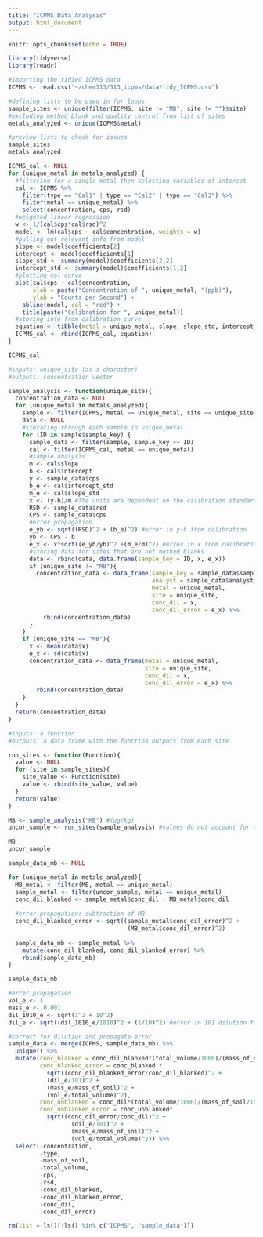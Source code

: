 ```yaml
---
title: "ICPMS Data Analysis"
output: html_document
---
```


```r
knitr::opts_chunk$set(echo = TRUE)
```

```r
library(tidyverse)
library(readr)
```

```r
#importing the tidied ICPMS data
ICPMS <- read.csv("~/chem313/313_icpms/data/tidy_ICPMS.csv")

```

```r
#defining lists to be used in for loops
sample_sites <- unique(filter(ICPMS, site != "MB", site != "")$site)
#excluding method blank and quality control from list of sites
metals_analyzed <- unique(ICPMS$metal)

#preview lists to check for issues
sample_sites
metals_analyzed
```

```r
ICPMS_cal <- NULL
for (unique_metal in metals_analyzed) {
  #filtering for a single metal then selecting variables of interest
  cal <- ICPMS %>%
    filter(type == "Cal1" | type == "Cal2" | type == "Cal3") %>%
    filter(metal == unique_metal) %>%
    select(concentration, cps, rsd)
  #weighted linear regression
  w <- 1/(cal$cps*cal$rsd)^2
  model <- lm(cal$cps ~ cal$concentration, weights = w)
  #pulling out relevant info from model
  slope <- model$coefficients[2]
  intercept <- model$coefficients[1]
  slope_std <- summary(model)$coefficients[2,2]
  intercept_std <- summary(model)$coefficients[1,2]
  #plotting cal curve
  plot(cal$cps ~ cal$concentration,
       xlab = paste("Concentration of ", unique_metal, "(ppb)"),
       ylab = "Counts per Second") +
    abline(model, col = "red") +
    title(paste("Calibration for ", unique_metal))
  #storing info from calibration curve
  equation <- tibble(metal = unique_metal, slope, slope_std, intercept, intercept_std)
  ICPMS_cal <- rbind(ICPMS_cal, equation)
}

ICPMS_cal
```

```r
#inputs: unique_site (as a character)
#outputs: concentration vector

sample_analysis <- function(unique_site){
  concentration_data <- NULL
  for (unique_metal in metals_analyzed){
    sample <- filter(ICPMS, metal == unique_metal, site == unique_site)
    data <- NULL
    #iterating through each sample in unique_metal
    for (ID in sample$sample_key) {
      sample_data <- filter(sample, sample_key == ID)
      cal <- filter(ICPMS_cal, metal == unique_metal)
      #sample analysis
      m <- cal$slope
      b <- cal$intercept
      y <- sample_data$cps
      b_e <- cal$intercept_std
      m_e <- cal$slope_std
      x <- (y-b)/m #The units are dependent on the calibration standards (Kg/mL)
      RSD <- sample_data$rsd
      CPS <- sample_data$cps
      #error propagation
      e_yb <- sqrt((RSD)^2 + (b_e)^2) #error in y-b from calibration
      yb <- CPS - b
      e_x <- x*sqrt((e_yb/yb)^2 +(m_e/m)^2) #error in x from calibration
      #storing data for sites that are not method blanks
      data <- rbind(data, data.frame(sample_key = ID, x, e_x))
      if (unique_site != "MB"){
        concentration_data <- data_frame(sample_key = sample_data$sample_key,
                                         analyst = sample_data$analyst,
                                         metal = unique_metal,
                                         site = unique_site,
                                         conc_dil = x,
                                         conc_dil_error = e_x) %>%
          rbind(concentration_data)
      }
    }
    if (unique_site == "MB"){
      x <- mean(data$x)
      e_x <- sd(data$x)
      concentration_data <- data_frame(metal = unique_metal,
                                       site = unique_site,
                                       conc_dil = x,
                                       conc_dil_error = e_x) %>%
        rbind(concentration_data)
    }
  }
  return(concentration_data)
}
```

```r
#inputs: a function
#outputs: a data frame with the function outputs from each site

run_sites <- function(Function){
  value <- NULL
  for (site in sample_sites){
    site_value <- Function(site)
    value <- rbind(site_value, value)
  }
  return(value)
}
```

```r
MB <- sample_analysis("MB") #(ug/kg)
uncor_sample <- run_sites(sample_analysis) #values do not account for dilutions (ug/kg)

MB
uncor_sample
```

```r
sample_data_mb <- NULL 

for (unique_metal in metals_analyzed){
  MB_metal <- filter(MB, metal == unique_metal)
  sample_metal <- filter(uncor_sample, metal == unique_metal)
  conc_dil_blanked <- sample_metal$conc_dil - MB_metal$conc_dil
  
  #error propagation: subtraction of MB
  conc_dil_blanked_error <- sqrt((sample_metal$conc_dil_error)^2 +
                                  (MB_metal$conc_dil_error)^2)
  
  sample_data_mb <- sample_metal %>%
    mutate(conc_dil_blanked, conc_dil_blanked_error) %>%
    rbind(sample_data_mb)
}

sample_data_mb
```

```r
#error propagation
vol_e <- 1
mass_e <- 0.001
dil_1010_e <- sqrt(1^2 + 10^2)
dil_e <- sqrt((dil_1010_e/1010)^2 + (1/10)^2) #error in 101 dilution factor

#correct for dilution and propagate error
sample_data <- merge(ICPMS, sample_data_mb) %>%
  unique() %>%
  mutate(conc_blanked = conc_dil_blanked*(total_volume/1000)/(mass_of_soil/1000)*101,
         conc_blanked_error = conc_blanked *   
           sqrt((conc_dil_blanked_error/conc_dil_blanked)^2 + 
           (dil_e/101)^2 +
           (mass_e/mass_of_soil)^2 +
           (vol_e/total_volume)^2),
         conc_unblanked = conc_dil*(total_volume/1000)/(mass_of_soil/1000)*101,
         conc_unblanked_error = conc_unblanked*
           sqrt((conc_dil_error/conc_dil)^2 +
                  (dil_e/101)^2 +
                  (mass_e/mass_of_soil)^2 +
                  (vol_e/total_volume)^2)) %>%
  select(-concentration,
         -type,
         -mass_of_soil,
         -total_volume,
         -cps,
         -rsd,
         -conc_dil_blanked,
         -conc_dil_blanked_error,
         -conc_dil,
         -conc_dil_error)
```

```r
rm(list = ls()[!ls() %in% c("ICPMS", "sample_data")])
```





